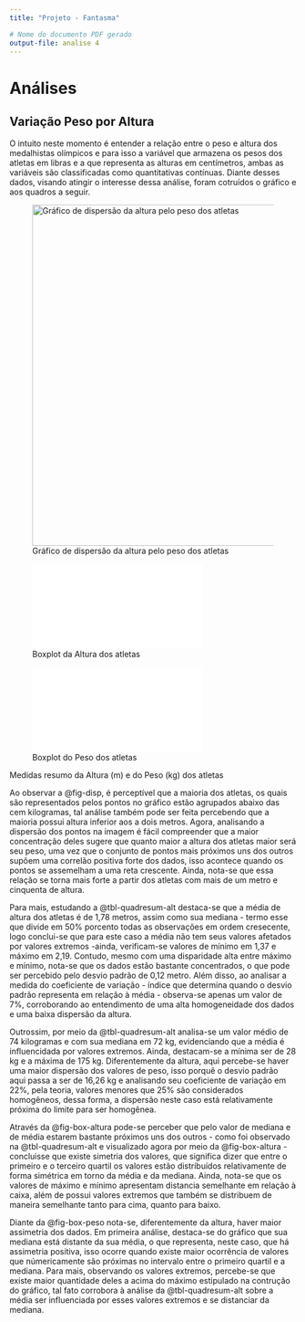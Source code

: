 ```yaml
---
title: "Projeto - Fantasma"

# Nome do documento PDF gerado
output-file: analise 4
---
```


# Análises

## Variação Peso por Altura

O intuito neste momento é entender a relação entre o peso e altura dos medalhistas olímpicos e para isso a variável que armazena os pesos dos atletas em libras e a que representa as alturas em centímetros, ambas as variáveis são classificadas como quantitativas contínuas. Diante desses dados, visando atingir o interesse dessa análise, foram cotruídos o gráfico e aos quadros a seguir.

![Gráfico de dispersão da altura pelo peso dos atletas](resultados/images/disp_uni_pesoaltura.png){#fig-disp fig-align="center" width="158mm"}

![Boxplot da Altura dos atletas](resultados/images/box_altura.pdf){#fig-box-altura fig-pos="H" fig-align="center"}

![Boxplot do Peso dos atletas](resultados/images/box_peso.pdf){#fig-box-peso fig-pos="H" fig-align="center"}

::: {#tbl-quadresum-alt layout-align="center" tbl-pos="H"}
\begin{tabular}{ | l |         S[table-format = 2.2]         S[table-format = 3.2] |} 
\toprule     
\textbf{Estatística} & \textbf{Altura} & \textbf{Peso}  \\    
\midrule
        Média & 1.78 & 74.00\\
        Desvio Padrão & 0.12 & 16.26\\
        Variância & 0.01 & 264.26\\
        Mínimo & 1.37 & 28.00\\
        1º Quartil & 1.7 & 62.00\\
        Mediana & 1.78 & 72.00\\
        3º Quartil & 1.86 & 84.00\\
        Máximo & 2.19 & 175.00\\
        Coeficiente de Variação & \text{7\%} & \text{22\%} \\
    \bottomrule
    \end{tabular}

Medidas resumo da Altura (m) e do Peso (kg) dos atletas
:::

Ao observar a @fig-disp, é perceptível que a maioria dos atletas, os quais são representados pelos pontos no gráfico estão agrupados abaixo das cem kilogramas, tal análise também pode ser feita percebendo que a maioria possui altura inferior aos a dois metros. Agora, analisando a dispersão dos pontos na imagem é fácil compreender que a maior concentração deles sugere que quanto maior a altura dos atletas maior será seu peso, uma vez que o conjunto de pontos mais próximos uns dos outros supôem uma correlão positiva forte dos dados, isso acontece quando os pontos se assemelham a uma reta crescente. Ainda, nota-se que essa relação se torna mais forte a partir dos atletas com mais de um metro e cinquenta de altura.

Para mais, estudando a @tbl-quadresum-alt destaca-se que a média de altura dos atletas é de 1,78 metros, assim como sua mediana - termo esse que divide em 50% porcento todas as observações em ordem cresecente, logo conclui-se que para este caso a média não tem seus valores afetados por valores extremos -ainda, verificam-se valores de mínimo em 1,37 e máximo em 2,19. Contudo, mesmo com uma disparidade alta entre máximo e mínimo, nota-se que os dados estão bastante concentrados, o que pode ser percebido pelo desvio padrão de 0,12 metro. Além disso, ao analisar a medida do coeficiente de variação - índice que determina quando o desvio padrão representa em relação à média - observa-se apenas um valor de 7%, corroborando ao entendimento de uma alta homogeneidade dos dados e uma baixa dispersão da altura.

Outrossim, por meio da @tbl-quadresum-alt analisa-se um valor médio de 74 kilogramas e com sua mediana em 72 kg, evidenciando que a média é influencidada por valores extremos. Ainda, destacam-se a mínima ser de 28 kg e a máxima de 175 kg. Diferentemente da altura, aqui percebe-se haver uma maior dispersão dos valores de peso, isso porquê o desvio padrão aqui passa a ser de 16,26 kg e analisando seu coeficiente de variação em 22%, pela teoria, valores menores que 25% são considerados homogêneos, dessa forma, a dispersão neste caso está relativamente próxima do limite para ser homogênea.

Através da @fig-box-altura pode-se perceber que pelo valor de mediana e de média estarem bastante próximos uns dos outros - como foi observado na @tbl-quadresum-alt e visualizado agora por meio da @fig-box-altura - concluisse que existe simetria dos valores, que significa dizer que entre o primeiro e o terceiro quartil os valores estão distribuídos relativamente de forma simétrica em torno da média e da mediana. Ainda, nota-se que os valores de máximo e mínimo apresentam distancia semelhante em relação à caixa, além de possui valores extremos que também se distribuem de maneira semelhante tanto para cima, quanto para baixo.

Diante da @fig-box-peso nota-se, diferentemente da altura, haver maior assimetria dos dados. Em primeira análise, destaca-se do gráfico que sua mediana está distante da sua média, o que representa, neste caso, que há assimetria positiva, isso ocorre quando existe maior ocorrência de valores que númericamente são próximas no intervalo entre o primeiro quartil e a mediana. Para mais, observando os valores extremos, percebe-se que existe maior quantidade deles a acima do máximo estipulado na contrução do gráfico, tal fato corrobora à análise da @tbl-quadresum-alt sobre a média ser influenciada por esses valores extremos e se distanciar da mediana.
